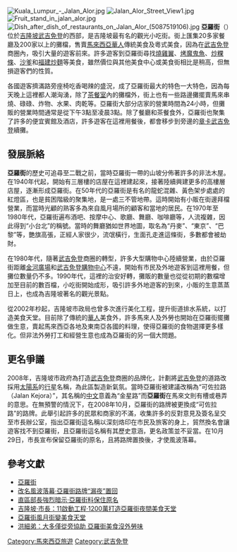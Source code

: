 {{no footnotes|time=2014-11-29T09:08:40+00:00}}
[[File:Kuala_Lumpur_-_Jalan_Alor.jpg|thumb]]
[[File:Jalan_Alor_Street_View1.jpg|thumb]]
[[File:Fruit_stand_in_jalan_alor.jpg|thumb]]
[[File:Dish_after_dish_of_restaurants_on_Jalan_Alor_(5087519106).jpg|thumb]]
'''亞羅街'''（{{lang-ms|Jalan Alor}}）位於[[吉隆坡|吉隆坡]][[武吉免登|武吉免登]]的西部，是吉隆坡最有名的觀光小吃街。街上匯集20多家餐廳及200家以上的攤檔，售賣[[馬來西亞華人|馬來西亞華人]]傳統美食及粵式美食，因為在[[武吉免登|武吉免登]]商圈內，吸引大量的遊客前來。許多遊客到亞羅街尋找[[燒雞翼|燒雞翼]]、[[烤魔鬼魚|烤魔鬼魚]]、[[炒粿條|炒粿條]]、[[沙爹|沙爹]]和[[福建炒麵|福建炒麵]]等美食，雖然價位與其他美食中心或美食街相比是稍高，但無損遊客們的性質。

各國遊客擠滿路旁座椅吃香喝辣的盛況，成了亞羅街最大的特色一大特色，因為每天晚上這裡都人潮洶湧，除了[[茶餐室|茶餐室]]內的攤檔外，街上也有一些路邊攤擺賣馬來串燒、碌碌、炸物、水果、肉乾等。亞羅街大部分店家的營業時間為24小時，但攤販的營業時間通常是從下午3點至凌晨3點。除了餐廳和茶餐食外，亞羅街也聚集了許多的便宜賓館及酒店，許多遊客在這裡用餐後，都會移步到旁邊的[[章卡武吉免登|章卡武吉免登]]續攤。

==發展脈絡==
'''亞羅街'''的歷史可追尋至二戰之前，當時亞羅街一帶的山坡分佈著許多的非法木屋。在1940年代起，開始有三層樓的店屋在這裡建起來，接著陸續興建更多的高樓層店屋，逐漸形成亞羅街。在50年代的亞羅街是有名的龍蛇混雜、黃色架步處處的紅燈區，也是貧困階級的聚集地，是一處三不管地帶。這時開始有小販在街邊拜檔營業，而當時光顧的熟客多為來自風月場所的顧客和當地的居民。在1970年至1980年代，亞羅街遍布酒吧、按摩中心、歌廳、舞廳、咖啡廳等，人流複雜，因此得到“小台北”的稱號。當時的舞廳猶如世界地圖，取名為“丹麥”、“東京”、“巴黎”等，艷旗高張，正經人家很少，流氓橫行，生面孔走進這條街，多數都會被劫財。

在1980年代，隨著[[武吉免登|武吉免登]]商圈的轉型，許多大型購物中心陸續營業，由於亞羅街距離[[金河廣場|金河廣場]]和[[武吉免登購物中心|武吉免登購物中心]]不遠，開始有市民及外地遊客到這裡用餐，但攤位數量仍不多。1990年代，這裡的治安好轉，攤販的數量也從從初期的數檔增加至目前的數百檔，小吃街開始成形，吸引許多外地遊客的到來，小販的生意蒸蒸日上，也成為吉隆坡著名的觀光景點。

從2002年杪起，吉隆坡市政局也曾多次進行美化工程，提升街道排水系統，以打造美食天堂。目前除了傳統的[[華人|華人]]美食外，許多馬來人及外勞也開始在亞羅街擺攤做生意，賣起馬來西亞各地及東南亞各國的料理，使得亞羅街的食物選擇更多樣化。但非法外勞打工和經營生意也成為亞羅街的另一個大問題。

==更名爭議==
2008年，吉隆坡市政府為打造[[武吉免登|武吉免登]]商圈的品牌化，計劃將[[武吉免登|武吉免登]]的道路改採用[[太陽系|太陽系]]的[[行星|行星]]名稱，為此區製造新氣氛。當時亞羅街被建議改稱為“可佐拉路（Jalan Kejora）”，其名稱的[[中文|中文]]意義為“金星路”而'''亞羅街'''在馬來文則有槽或巷弄的意思。在無預警的情況下，在2008年10月，亞羅街的路牌被更換成“可佐拉路”的路牌。此舉引起許多的民眾和商家的不滿，收集許多的反對意見及簽名呈交至市長辦公室，指出亞羅街這名稱以深刻烙印在市民及旅客的身上，貿然換名會讓遊客找不到亞羅街，且亞羅街這名稱有其歷史意涵，更名政策並不妥當。在10月29日，市長宣布保留亞羅街的原名，且將路牌置換後，才使風波落幕。


==參考文獻==
{{commons category|Alor Street}}
*[http://www.mytravel.com.my/map/goldentriangle-map/jalan-alor 亞羅街] {{Wayback|url=http://www.mytravel.com.my/map/goldentriangle-map/jalan-alor |date=20201129021606 }}
*[https://web.archive.org/web/20141110174314/http://news.sinchew.com.my/node/88356 改名風波落幕‧亞羅街路牌“漏夜”置回]
*[https://web.archive.org/web/20141110175830/http://news.sinchew.com.my/node/87655 直區部長強烈暗示‧亞羅街料保住原名]
*[https://web.archive.org/web/20141110172718/http://mykampung.sinchew.com.my/node/244503?tid=6 吉隆坡‧市長：11啟動工程‧1200萬打造亞羅街夜間美食天堂]
*[http://series888.blogspot.tw/2010/08/blog-post_20.html 亞羅街風月街變美食天堂] {{Wayback|url=http://series888.blogspot.tw/2010/08/blog-post_20.html |date=20141110170600 }}
*[https://web.archive.org/web/20141110170038/http://www.chinapress.com.my/node/546383 洪細弟：大多僅從旁協助 亞羅街美食沒外勞味]

{{星光大道吉隆坡城中城商圈}}


[[Category:馬來西亞旅遊|Category:馬來西亞旅遊]]
[[Category:武吉免登|Category:武吉免登]]